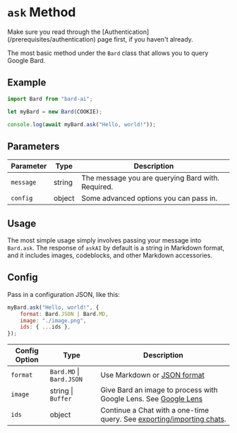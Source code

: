 
# `ask` Method

<Callout type="info">
	Make sure you read through the [Authentication](/prerequisites/authentication)
	page first, if you haven't already.
</Callout>

The most basic method under the `Bard` class that allows you to query Google Bard.

## Example

```javascript copy showLineNumbers {5}
import Bard from "bard-ai";

let myBard = new Bard(COOKIE);

console.log(await myBard.ask("Hello, world!"));
```

## Parameters

| Parameter | Type   | Description                                       |
| --------- | ------ | ------------------------------------------------- |
| `message` | string | The message you are querying Bard with. Required. |
| `config`  | object | Some advanced options you can pass in.            |

## Usage

The most simple usage simply involves passing your message into `Bard.ask`. The response of `askAI` by default is a string in Markdown format, and it includes images, codeblocks, and other Markdown accessories.

## Config

Pass in a configuration JSON, like this:

```javascript
myBard.ask("Hello, world!", {
	format: Bard.JSON | Bard.MD,
	image: "./image.png",
	ids: { ...ids },
});
```

| Config Option | Type                     | Description                                                                                         |
| ------------- | ------------------------ | --------------------------------------------------------------------------------------------------- |
| `format`      | `Bard.MD` \| `Bard.JSON` | Use Markdown or [JSON format](/advanced/json)                                                       |
| `image`       | string \| `Buffer`       | Give Bard an image to process with Google Lens. See [Google Lens](/advanced/googleLens)             |
| `ids`         | object                   | Continue a Chat with a one-time query. See [exporting/importing chats](/advanced/importExportChat). |
